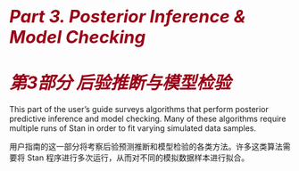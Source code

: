 # <i style="font-size: 110%; color:#990017;">Part 3. Posterior Inference & Model Checking</i> {- #meta-models.part}

# <i style="font-size: 110%; color:#990017;">第3部分 后验推断与模型检验</i> {- #meta-models.part--cn}

This part of the user's guide surveys algorithms that perform
posterior predictive inference and model checking.  Many of these
algorithms require multiple runs of Stan in order to fit varying
simulated data samples.

用户指南的这一部分将考察后验预测推断和模型检验的各类方法。许多这类算法需要将 Stan 程序进行多次运行，从而对不同的模拟数据样本进行拟合。
